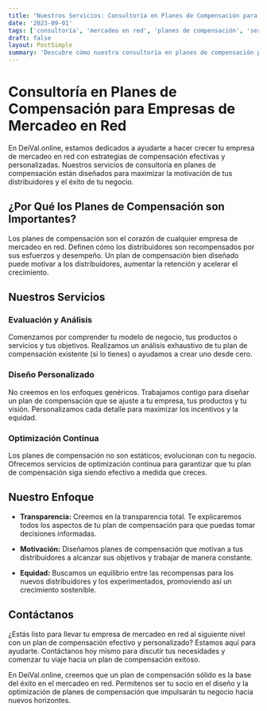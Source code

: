 ```yaml
---
title: "Nuestros Servicios: Consultoría en Planes de Compensación para Empresas de Mercadeo en Red"
date: '2023-09-01'
tags: ['consultoría', 'mercadeo en red', 'planes de compensación', 'servicios']
draft: false
layout: PostSimple
summary: 'Descubre cómo nuestra consultoría en planes de compensación puede impulsar el éxito de tu empresa de mercadeo en red.'
---
```


# Consultoría en Planes de Compensación para Empresas de Mercadeo en Red

En DeiVal.online, estamos dedicados a ayudarte a hacer crecer tu empresa de mercadeo en red con estrategias de compensación efectivas y personalizadas. Nuestros servicios de consultoría en planes de compensación están diseñados para maximizar la motivación de tus distribuidores y el éxito de tu negocio.

<TOCInline toc={props.toc} exclude="Consultoría en Planes de Compensación para Empresas de Mercadeo en Red" />

## ¿Por Qué los Planes de Compensación son Importantes?

Los planes de compensación son el corazón de cualquier empresa de mercadeo en red. Definen cómo los distribuidores son recompensados por sus esfuerzos y desempeño. Un plan de compensación bien diseñado puede motivar a los distribuidores, aumentar la retención y acelerar el crecimiento.

## Nuestros Servicios

### Evaluación y Análisis

Comenzamos por comprender tu modelo de negocio, tus productos o servicios y tus objetivos. Realizamos un análisis exhaustivo de tu plan de compensación existente (si lo tienes) o ayudamos a crear uno desde cero.

### Diseño Personalizado

No creemos en los enfoques genéricos. Trabajamos contigo para diseñar un plan de compensación que se ajuste a tu empresa, tus productos y tu visión. Personalizamos cada detalle para maximizar los incentivos y la equidad.

### Optimización Continua

Los planes de compensación no son estáticos; evolucionan con tu negocio. Ofrecemos servicios de optimización continua para garantizar que tu plan de compensación siga siendo efectivo a medida que creces.

## Nuestro Enfoque

- **Transparencia:** Creemos en la transparencia total. Te explicaremos todos los aspectos de tu plan de compensación para que puedas tomar decisiones informadas.

- **Motivación:** Diseñamos planes de compensación que motivan a tus distribuidores a alcanzar sus objetivos y trabajar de manera constante.

- **Equidad:** Buscamos un equilibrio entre las recompensas para los nuevos distribuidores y los experimentados, promoviendo así un crecimiento sostenible.

## Contáctanos

¿Estás listo para llevar tu empresa de mercadeo en red al siguiente nivel con un plan de compensación efectivo y personalizado? Estamos aquí para ayudarte. Contáctanos hoy mismo para discutir tus necesidades y comenzar tu viaje hacia un plan de compensación exitoso.

En DeiVal.online, creemos que un plan de compensación sólido es la base del éxito en el mercadeo en red. Permítenos ser tu socio en el diseño y la optimización de planes de compensación que impulsarán tu negocio hacia nuevos horizontes.
